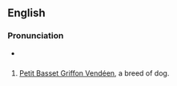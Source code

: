 ==English==

===Pronunciation===
* {{IPA|/ˌpʰibiˈdʒivi/|lang=en}}

==={{initialism-old|en}}===
{{wikipedia}}
{{head|en}}

# [[Petit Basset Griffon Vendéen]], a breed of dog.
